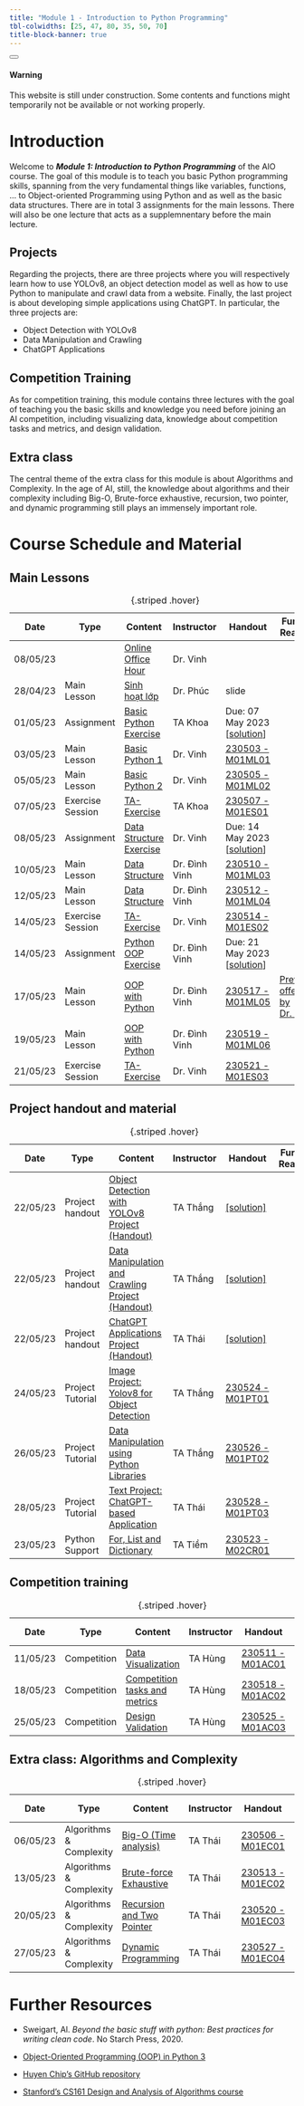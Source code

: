 ```yaml
---
title: "Module 1 - Introduction to Python Programming"
tbl-colwidths: [25, 47, 80, 35, 50, 70]
title-block-banner: true
---
```


<div class="alert alert-dismissible alert-warning">
  <button type="button" class="btn-close" data-bs-dismiss="alert"></button>
  <h4 class="alert-heading">Warning</h4>
  <p class="mb-0">This website is still under construction. Some contents and functions might temporarily not be available or not working properly</a>.</p>
</div>

# Introduction


Welcome to ***Module 1: Introduction to Python Programming*** of the AIO course. The goal of this module is to teach you basic Python programming skills, spanning from the very fundamental things like variables, functions, ... to Object-oriented Programming using Python and as well as the basic data structures. There are in total 3 assignments for the main lessons. There will also be one lecture that acts as a supplemnentary before the main lecture. 

## Projects

Regarding the projects, there are three projects where you will respectively learn how to use YOLOv8, an object detection model as well as how to use Python to manipulate and crawl data from a website. Finally, the last project is about developing simple applications using ChatGPT. In particular, the three projects are: 

- Object Detection with YOLOv8 
- Data Manipulation and Crawling 
- ChatGPT Applications 

## Competition Training

As for competition training, this module contains three lectures with the goal of teaching you the basic skills and knowledge you need before joining an AI competition, including visualizing data, knowledge about competition tasks and metrics, and design validation.

## Extra class

The central theme of the extra class for this module is about Algorithms and Complexity. In the age of AI, still, the knowledge about algorithms and their complexity including Big-O, Brute-force exhaustive, recursion, two pointer, and dynamic programming still plays an immensely important role. 


# Course Schedule and Material

## Main Lessons

| <i class="bi bi-calendar-check"></i> Date| <i class="bi bi-bar-chart-steps"></i> Type| <i class="bi bi-journals"></i> Content   | <i class="bi bi-person"></i> Instructor     | <i class="bi bi-file-earmark-text"></i> Handout  | <i class="bi bi-book"></i> Further Reading |
|------------|-----------------------------|-------------------------------------------|----------------|---------------------------|------------------------------------------|
| 08/05/23   |  |   [Online Office Hour](https://youtu.be/UoYSU7ypz4g)  | Dr. Vinh|   |  |
| 28/04/23   | <span class="badge rounded-pill bg-primary">Main Lesson</span> | [Sinh hoạt lớp](https://www.youtube.com/watch?v=95IE3oETJJ0)| Dr. Phúc| slide|  |
| 01/05/23   | <span class="badge rounded-pill bg-success">Assignment</span>   | [Basic Python Exercise](https://drive.google.com/file/d/17tpfZ1hhia0Q36iaaBAJ_WhEKzEeqjnQ/view?usp=drive_link) | TA Khoa| Due: 07 May 2023 [[solution](https://drive.google.com/file/d/1Ymi8GeUE-HEKBe4m5RBEVq6Yw1ymhg8i/view?usp=drive_link)]|  |
| 03/05/23   | <span class="badge rounded-pill bg-primary">Main Lesson</span>| [Basic Python 1](https://www.youtube.com/watch?v=SrICKnWd4gM)| Dr. Vinh| [230503 - M01ML01](https://drive.google.com/drive/folders/11hUQyr1_YDeTXyZV_q8MAbTEQ0OcEe-H?usp=drive_link)| |  |
| 05/05/23   | <span class="badge rounded-pill bg-primary">Main Lesson</span>| [Basic Python 2](https://www.youtube.com/watch?v=tKws9MOQ89Y)| Dr. Vinh| [230505 - M01ML02](https://drive.google.com/drive/folders/1hNonHmEAVIxeSsQuuCGpkz1VN2S1RaU9?usp=drive_link) | |  |
| 07/05/23   | <span class="badge rounded-pill bg-info">Exercise Session</span>| [TA-Exercise](https://www.youtube.com/watch?v=Aq48Nf6lCVY)| TA Khoa| [230507 - M01ES01](https://drive.google.com/drive/folders/1DWuYFZ7RU-SUERdOnEQxy-TA0syIo1Bz?usp=drive_link) |  |
| 08/05/23   |<span class="badge rounded-pill bg-success">Assignment</span>  | [Data Structure Exercise ](https://drive.google.com/file/d/1hcz6jpIrT2Ak93tGdCNb2CrZeg6ieSsR/view?usp=drive_link)| Dr. Vinh| Due: 14 May 2023 [[solution]((https://drive.google.com/file/d/1Z3DhVzbTTSIATfh3XC685f1pdKWc0F4G/view?usp=drive_link))]|  |
| 10/05/23   | <span class="badge rounded-pill bg-primary">Main Lesson</span>| [Data Structure](https://www.youtube.com/watch?v=TK42WCKiiDw)| Dr. Đình Vinh  | [230510 - M01ML03](https://drive.google.com/drive/folders/1Ge9SvXnm3nZzTBXaijp5vBVXZlSZgPVb?usp=drive_link) |  |
| 12/05/23   | <span class="badge rounded-pill bg-primary">Main Lesson</span>| [Data Structure](https://www.youtube.com/watch?v=BUueswpSwVc&feature=youtu.be)| Dr. Đình Vinh  | [230512 - M01ML04](https://drive.google.com/drive/folders/1A3p4oU9g_KGJppJWM88TPzLh7JHrwFg-?usp=drive_link) |  |
| 14/05/23   | <span class="badge rounded-pill bg-info">Exercise Session</span>| [TA-Exercise](https://www.youtube.com/watch?v=NsB9PjZR6G0&feature=youtu.be)| Dr. Vinh| [230514 - M01ES02](https://drive.google.com/drive/folders/1IKsB9zfS7ULmr308AdWssFejiAjIYg_9?usp=drive_link) |  |
| 14/05/23   | <span class="badge rounded-pill bg-success">Assignment</span>   | [Python OOP Exercise](https://drive.google.com/file/d/1oOAq8lqZpoPozvxz9BY62n1zbixFzduY/view?usp=drive_link) | Dr. Đình Vinh  | Due: 21 May 2023 [[solution](https://drive.google.com/file/d/129jTHw-ViP3DoKuZRJfu4JdoqezyWTkh/view?usp=drive_link)]  |  |
| 17/05/23   | <span class="badge rounded-pill bg-primary">Main Lesson</span>| [OOP with Python](https://www.youtube.com/watch?v=xdvi9Dzr6Qw)   | Dr. Đình Vinh  | [230517 - M01ML05](https://drive.google.com/drive/folders/1fNtOYrNlWKh33dhtefaq6eqhy1kaHJHj?usp=drive_link)| [Previous offering by Dr. Vinh](https://www.youtube.com/watch?si=L9C_yrUrpA1pRFH_&v=jgHnlmbr2C8&feature=youtu.be)|
| 19/05/23   | <span class="badge rounded-pill bg-primary">Main Lesson</span>| [OOP with Python](https://www.youtube.com/watch?v=8oDDxWeiL8A&feature=youtu.be)   | Dr. Đình Vinh  | [230519 - M01ML06](https://drive.google.com/drive/folders/1SRBWu1kC4Kz1j4xVrCwgbMQUJWTrBXyh?usp=drive_link) |  |
| 21/05/23   | <span class="badge rounded-pill bg-info">Exercise Session</span>| [TA-Exercise](https://www.youtube.com/watch?v=RGPQgXzOqhg)| Dr. Vinh| [230521 - M01ES03](https://drive.google.com/drive/folders/1MMOpN4rhss-bUPKXI3KuDadBQDwCOPMD?usp=drive_link) |  |
:   {.striped .hover}

## Project handout and material

| <i class="bi bi-calendar-check"></i> Date| <i class="bi bi-bar-chart-steps"></i> Type| <i class="bi bi-journals"></i> Content   | <i class="bi bi-person"></i> Instructor     | <i class="bi bi-file-earmark-text"></i> Handout  | <i class="bi bi-book"></i> Further Reading |
|------------|-----------------------------|-------------------------------------------|----------------|---------------------------|------------------------------------------|
| 22/05/23   | <span class="badge rounded-pill bg-danger">Project handout</span>| [Object Detection with YOLOv8 Project (Handout)](https://drive.google.com/file/d/1mr_Gt4iEJeRt9jrjK_dL_m4Vdm3SKTLb/view?usp=drive_link)| TA Thắng| [[solution]](https://drive.google.com/file/d/18WCMnLcpkxXfDPj3iRB37bzZ9WnwN9i_/view?usp=drive_link)|  |
| 22/05/23   | <span class="badge rounded-pill bg-danger">Project handout</span>| [Data Manipulation and Crawling Project (Handout)](https://drive.google.com/file/d/1D6l8s8RASiqRsUAT8c5R9FCQbhNxpGnm/view?usp=drive_link)| TA Thắng| [[solution]](https://drive.google.com/file/d/1OkW72k2fJcXmmR61Jgdo4OZOQGF8YlHO/view?usp=drive_link)|  |
| 22/05/23   | <span class="badge rounded-pill bg-danger">Project handout</span>| [ChatGPT Applications Project (Handout)](https://drive.google.com/file/d/17XKeXMU7KmD0YniDUrkQ4-EiWgfQqety/view?usp=drive_link)| TA Thái| [[solution]](https://drive.google.com/file/d/1tzBVmIe96rS3RmGtx1auX0YD2r7N53X_/view?usp=drive_link)|  |
| 24/05/23   | <span class="badge rounded-pill bg-info">Project Tutorial</span> | [Image Project: Yolov8 for Object Detection](https://www.youtube.com/watch?v=L6Sin-ieEfM)| TA Thắng| [230524 - M01PT01](https://drive.google.com/drive/folders/1oBaQTtDJNJZTzICpAOO-0k1-qlg205Hc?usp=drive_link) |  |
| 26/05/23   | <span class="badge rounded-pill bg-info">Project Tutorial</span>| [Data Manipulation using Python Libraries](https://www.youtube.com/watch?v=LRiMeQdzDPA)  | TA Thắng| [230526 - M01PT02](https://drive.google.com/drive/folders/1K_Z_nPD8TQjtPbCEu9z7B9tGPNLN6HC5?usp=drive_link) |  |
| 28/05/23   | <span class="badge rounded-pill bg-info">Project Tutorial</span>| [Text Project: ChatGPT-based Application](https://www.youtube.com/watch?v=i-fXB0CFOMY)   | TA Thái| [230528 - M01PT03](https://drive.google.com/drive/folders/16e51KFthsLs4CKq1Yrmj_JKokrjozZCZ?usp=drive_link) |  |
| 23/05/23   | <span class="badge rounded-pill bg-light">Python Support</span> | [For, List and Dictionary](https://www.youtube.com/watch?v=_WkMMGINOVA)  | TA Tiềm| [230523 - M02CR01](https://drive.google.com/drive/folders/1TlL50eBOpBuzfdTzo83BzLcfgNAfDqie?usp=drive_link)|  |
:   {.striped .hover}

## Competition training

| <i class="bi bi-calendar-check"></i> Date| <i class="bi bi-bar-chart-steps"></i> Type| <i class="bi bi-journals"></i> Content   | <i class="bi bi-person"></i> Instructor     | <i class="bi bi-file-earmark-text"></i> Handout  | <i class="bi bi-book"></i> Further Reading |
|------------|-----------------------------|-------------------------------------------|----------------|---------------------------|------------------------------------------|
| 11/05/23   | <span class="badge rounded-pill bg-warning">Competition</span>  | [Data Visualization](https://www.youtube.com/watch?v=BtAIW83TCvc)| TA Hùng| [230511 - M01AC01](https://drive.google.com/drive/folders/1yrpbk6rvm-x-kNFdoKW62Aq_9znxKC8-?usp=drive_link) |  |
| 18/05/23   |<span class="badge rounded-pill bg-warning">Competition</span> | [Competition tasks and metrics](https://www.youtube.com/watch?v=98JL_UFpxlQ)  |TA Hùng  | [230518 - M01AC02](https://drive.google.com/drive/folders/1TZvYRpntsLQdYhKieewtItkAo3YhfBbp)  | |
| 25/05/23   | <span class="badge rounded-pill bg-warning">Competition</span>  | [Design Validation](https://www.youtube.com/watch?v=TyVCXo45c1Y) |TA Hùng   | [230525 - M01AC03](https://drive.google.com/drive/folders/1pMw3pKwOPipnU7vyHGhhPVdgToqvpsJe?usp=drive_link) |  |
:   {.striped .hover}

## Extra class: Algorithms and Complexity

| <i class="bi bi-calendar-check"></i> Date| <i class="bi bi-bar-chart-steps"></i> Type| <i class="bi bi-journals"></i> Content   | <i class="bi bi-person"></i> Instructor     | <i class="bi bi-file-earmark-text"></i> Handout  | <i class="bi bi-book"></i> Further Reading |
|------------|-----------------------------|-------------------------------------------|----------------|---------------------------|------------------------------------------|
| 06/05/23   | <span class="badge rounded-pill bg-dark">Algorithms & Complexity</span> | [Big-O (Time analysis)](https://www.youtube.com/watch?v=i97kAPZtq4A) | TA Thái| [230506 - M01EC01](https://drive.google.com/drive/folders/1Y8Q664kROlQJFLkucwaWbXWqTWJAqsbO?usp=drive_link)||
| 13/05/23   | <span class="badge rounded-pill bg-dark">Algorithms & Complexity</span>| [Brute-force Exhaustive](https://www.youtube.com/watch?v=4J3D5it9ugA)|  TA Thái| [230513 - M01EC02](https://drive.google.com/drive/folders/1CPvnrrTogPGj7ylMO4CxCFx6NCm9wne3?usp=drive_link) |  |
| 20/05/23   | <span class="badge rounded-pill bg-dark">Algorithms & Complexity</span>| [Recursion and Two Pointer](https://www.youtube.com/watch?v=dOrQveeQz90) |  TA Thái| [230520 - M01EC03](https://drive.google.com/drive/folders/1_S49gULs5kv8LtERaNNHUt_uiKGv7Ka3?usp=drive_link) |  |
| 27/05/23   | <span class="badge rounded-pill bg-dark">Algorithms & Complexity</span>| [Dynamic Programming](https://www.youtube.com/watch?v=38gV3ggD0Pg)|TA Thái| [230527 - M01EC04](https://drive.google.com/drive/folders/197P11czKtXw09oLDwJDoEbGANmqJvAE2?usp=drive_link)||
:   {.striped .hover}

# Further Resources

- Sweigart, Al. *Beyond the basic stuff with python: Best practices for writing clean code*. No Starch Press, 2020.
- [Object-Oriented Programming (OOP) in Python 3](https://realpython.com/python3-object-oriented-programming/)

- [Huyen Chip's GitHub repository](https://github.com/chiphuyen/python-is-cool)

- [Stanford's CS161 Design and Analysis of Algorithms course](https://web.stanford.edu/class/archive/cs/cs161/cs161.1138/)